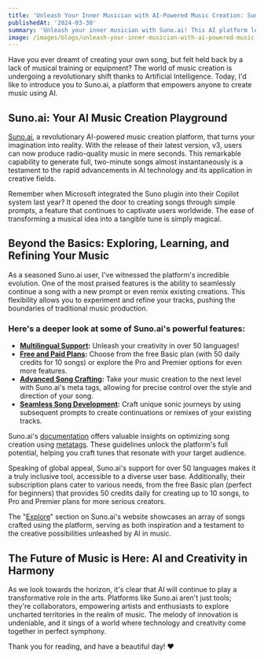 ```yaml
---
title: 'Unleash Your Inner Musician with AI-Powered Music Creation: Suno.ai'
publishedAt: '2024-03-30'
summary: 'Unleash your inner musician with Suno.ai! This AI platform lets anyone create radio-quality songs in seconds. Explore different styles, remix your creations, and craft unique sounds using Suno.ai's free and paid plans. See the future of music where AI and creativity harmonize in perfect symphony.'
image: /images/blogs/unleash-your-inner-musician-with-ai-powered-music-creation-suno.ai.png
---
```


Have you ever dreamt of creating your own song, but felt held back by a lack of musical training or equipment? The world of music creation is undergoing a revolutionary shift thanks to Artificial Intelligence. Today, I'd like to introduce you to Suno.ai, a platform that empowers anyone to create music using AI.

## Suno.ai: Your AI Music Creation Playground

[Suno.ai](http://suno.ai), a revolutionary AI-powered music creation platform, that turns your imagination into reality. With the release of their latest version, v3, users can now produce radio-quality music in mere seconds. This remarkable capability to generate full, two-minute songs almost instantaneously is a testament to the rapid advancements in AI technology and its application in creative fields.

Remember when Microsoft integrated the Suno plugin into their Copilot system last year? It opened the door to creating songs through simple prompts, a feature that continues to captivate users worldwide. The ease of transforming a musical idea into a tangible tune is simply magical.

## Beyond the Basics: Exploring, Learning, and Refining Your Music

As a seasoned Suno.ai user, I've witnessed the platform's incredible evolution. One of the most praised features is the ability to seamlessly continue a song with a new prompt or even remix existing creations. This flexibility allows you to experiment and refine your tracks, pushing the boundaries of traditional music production.

### Here's a deeper look at some of Suno.ai's powerful features:

- **[Multilingual Support](https://suno-ai.notion.site/Supported-Languages-16550b00a3f04ee6bab541d135eaf713):** Unleash your creativity in over 50 languages!
- **[Free and Paid Plans](https://suno-ai.notion.site/Subscriptions-f33c81dcee7a4069986e737b4b0dcc36):** Choose from the free Basic plan (with 50 daily credits for 10 songs) or explore the Pro and Premier options for even more features.
- **[Advanced Song Crafting](https://suno-ai.notion.site/Using-Metatags-34944efe09ec41d693e314f13af44695):** Take your music creation to the next level with Suno.ai's meta tags, allowing for precise control over the style and direction of your song.
- **[Seamless Song Development](https://suno-ai.notion.site/Tips-Tricks-Chirp-v1-969852c74c644c6b8262ec5c5be2325c):** Craft unique sonic journeys by using subsequent prompts to create continuations or remixes of your existing tracks.

Suno.ai's [documentation](https://suno-ai.notion.site/Docs-Guides-Resources-38e5ba5856d249a89dcea31655f4fb74) offers valuable insights on optimizing song creation using [metatags](https://suno-ai.notion.site/Using-Metatags-34944efe09ec41d693e314f13af44695). These guidelines unlock the platform's full potential, helping you craft tunes that resonate with your target audience.

Speaking of global appeal, Suno.ai's support for over 50 languages makes it a truly inclusive tool, accessible to a diverse user base. Additionally, their subscription plans cater to various needs, from the free Basic plan (perfect for beginners) that provides 50 credits daily for creating up to 10 songs, to Pro and Premier plans for more serious creators.

The "[Explore](https://app.suno.ai)" section on Suno.ai's website showcases an array of songs crafted using the platform, serving as both inspiration and a testament to the creative possibilities unleashed by AI in music.

## The Future of Music is Here: AI and Creativity in Harmony

As we look towards the horizon, it's clear that AI will continue to play a transformative role in the arts. Platforms like Suno.ai aren't just tools; they're collaborators, empowering artists and enthusiasts to explore uncharted territories in the realm of music. The melody of innovation is undeniable, and it sings of a world where technology and creativity come together in perfect symphony.

Thank you for reading, and have a beautiful day! ❤️
